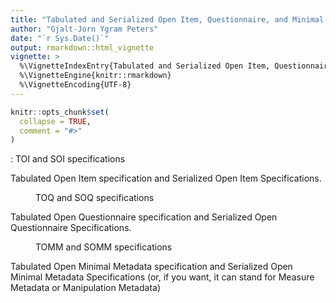 ```yaml
---
title: "Tabulated and Serialized Open Item, Questionnaire, and Minimal Metadata specifications (TOIs, SOIs, TOQs, SOQs, TOMMs, and SOMMs)"
author: "Gjalt-Jorn Ygram Peters"
date: "`r Sys.Date()`"
output: rmarkdown::html_vignette
vignette: >
  %\VignetteIndexEntry{Tabulated and Serialized Open Item, Questionnaire, and Minimal Metadata specifications (TOIs, SOIs, TOQs, SOQs, TOMMs, and SOMMs)}
  %\VignetteEngine{knitr::rmarkdown}
  %\VignetteEncoding{UTF-8}
---
```


```r
knitr::opts_chunk$set(
  collapse = TRUE,
  comment = "#>"
)
```

: TOI and SOI specifications
  
Tabulated Open Item specification and Serialized Open Item Specifications.

: TOQ and SOQ specifications
  
Tabulated Open Questionnaire specification and Serialized Open Questionnaire Specifications.

: TOMM and SOMM specifications
  
Tabulated Open Minimal Metadata specification and Serialized Open Minimal Metadata Specifications (or, if you want, it can stand for Measure Metadata or Manipulation Metadata)
